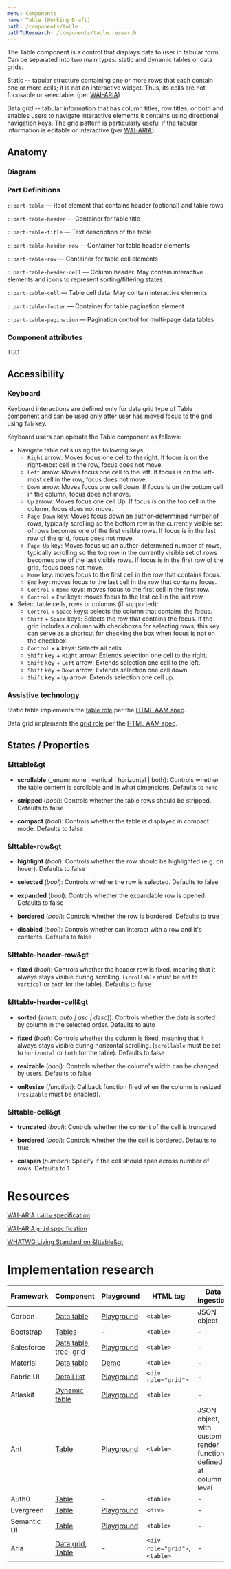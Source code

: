 ```yaml
---
menu: Components
name: Table (Working Draft)
path: /components/table
pathToResearch: /components/table.research
---
```



The Table component is a control that displays data to user in tabular form. Can be separated into two main types: static and dynamic tables or data grids.

Static -- tabular structure containing one or more rows that each contain one or more cells; it is not an interactive widget. Thus, its cells are not focusable or selectable. (per [WAI-ARIA](https://www.w3.org/TR/wai-aria-practices/#table))

Data grid -- tabular information that has column titles, row titles, or both and enables users to navigate interactive elements it contains using directional navigation keys. The grid pattern is particularly useful if the tabular information is editable or interactive (per [WAI-ARIA](https://www.w3.org/TR/wai-aria-practices/#grid))

## Anatomy

### Diagram

<TableAnatomy />

### Part Definitions

`::part-table` — Root element that contains header (optional) and table rows

`::part-table-header` — Container for table title

`::part-table-title` — Text description of the table

`::part-table-header-row` — Container for table header elements

`::part-table-row` — Container for table cell elements

`::part-table-header-cell` — Column header. May contain interactive elements and icons to represent sorting/filtering states

`::part-table-cell` — Table cell data. May contain interactive elements

`::part-table-footer` — Container for table pagination element

`::part-table-pagination` — Pagination control for multi-page data tables

### Component attributes

TBD

## Accessibility

### Keyboard

Keyboard interactions are defined only for data grid type of Table component and can be used only after user has moved focus to the grid using `Tab` key.

Keyboard users can operate the Table component as follows:

- Navigate table cells using the following keys:
  - `Right` arrow: Moves focus one cell to the right. If focus is on the right-most cell in the row, focus does not move.
  - `Left` arrow: Moves focus one cell to the left. If focus is on the left-most cell in the row, focus does not move.
  - `Down` arrow: Moves focus one cell down. If focus is on the bottom cell in the column, focus does not move.
  - `Up` arrow: Moves focus one cell Up. If focus is on the top cell in the column, focus does not move.
  - `Page Down` key: Moves focus down an author-determined number of rows, typically scrolling so the bottom row in the currently visible set of rows becomes one of the first visible rows. If focus is in the last row of the grid, focus does not move.
  - `Page Up` key: Moves focus up an author-determined number of rows, typically scrolling so the top row in the currently visible set of rows becomes one of the last visible rows. If focus is in the first row of the grid, focus does not move.
  - `Home` key: moves focus to the first cell in the row that contains focus.
  - `End` key: moves focus to the last cell in the row that contains focus.
  - `Control` + `Home` keys: moves focus to the first cell in the first row.
  - `Control` + `End` keys: moves focus to the last cell in the last row.
- Select table cells, rows or columns (if supported):
  - `Control` + `Space` keys: selects the column that contains the focus.
  - `Shift` + `Space` keys: Selects the row that contains the focus. If the grid includes a column with checkboxes for selecting rows, this key can serve as a shortcut for checking the box when focus is not on the checkbox.
  - `Control` + `A` keys: Selects all cells.
  - `Shift` key + `Right` arrow: Extends selection one cell to the right.
  - `Shift` key + `Left` arrow: Extends selection one cell to the left.
  - `Shift` key + `Down` arrow: Extends selection one cell down.
  - `Shift` key + `Up` arrow: Extends selection one cell up.

### Assistive technology

Static table implements the [table role](https://www.w3.org/TR/core-aam-1.1/#role-map-table) per the
[HTML AAM spec](https://www.w3.org/TR/html-aam-1.0/#html-element-role-mappings).

Data grid implements the [grid role](https://www.w3.org/TR/core-aam-1.1/#role-map-grid) per the
[HTML AAM spec](https://www.w3.org/TR/html-aam-1.0/#html-element-role-mappings).

## States / Properties

### &lttable&gt

- **scrollable** (\_enum: none | vertical | horizontal | both): Controls whether the table content is scrollable and in what dimensions. Defaults to `none`

- **stripped** (_bool_): Controls whether the table rows should be stripped. Defaults to false

- **compact** (_bool_): Controls whether the table is displayed in compact mode. Defaults to false

### &lttable-row&gt

- **highlight** (_bool_): Controls whether the row should be highlighted (e.g. on hover). Defaults to false

- **selected** (_bool_): Controls whether the row is selected. Defaults to false

- **expanded** (_bool_): Controls whether the expandable row is opened. Defaults to false

- **bordered** (_bool_): Controls whether the row is bordered. Defaults to true

- **disabled** (_bool_): Controls whether can interact with a row and it's contents. Defaults to false

### &lttable-header-row&gt

- **fixed** (_bool_): Controls whether the header row is fixed, meaning that it always stays visible during scrolling. (`scrollable` must be set to `vertical` or `both` for the table). Defaults to false

### &lttable-header-cell&gt

- **sorted** (_enum: auto | asc | desc_)): Controls whether the data is sorted by column in the selected order. Defaults to auto

- **fixed** (_bool_): Controls whether the column is fixed, meaning that it always stays visible during horizontal scrolling. (`scrollable` must be set to `horizontal` or `both` for the table). Defaults to false

- **resizable** (_bool_): Controls whether the column's width can be changed by users. Defaults to false

- **onResize** (_function_): Callback function fired when the column is resized (`resizable` must be enabled).

### &lttable-cell&gt

- **truncated** (_bool_): Controls whether the content of the cell is truncated

- **bordered** (_bool_): Controls whether the the cell is bordered. Defaults to true

- **colspan** (_number_): Specify if the cell should span across number of rows. Defaults to 1

# Resources

[WAI-ARIA `table` specification](https://www.w3.org/TR/wai-aria-practices/#table)

[WAI-ARIA `grid` specification](https://www.w3.org/TR/wai-aria-practices/#grid)

[WHATWG Living Standard on &lttable&gt](https://html.spec.whatwg.org/multipage/tables.html#the-table-element)

# Implementation research

| Framework   | Component                                                                                                                                             | Playground                                                                                           | HTML tag                      | Data ingestion                                                   |
| ----------- | ----------------------------------------------------------------------------------------------------------------------------------------------------- | ---------------------------------------------------------------------------------------------------- | ----------------------------- | ---------------------------------------------------------------- |
| Carbon      | [Data table](https://www.carbondesignsystem.com/components/data-table/code/)                                                                          | [Playground](https://codepen.io/team/carbon/full/jRWbZZ/)                                            | `<table>`                     | JSON object                                                      |
| Bootstrap   | [Tables](https://getbootstrap.com/docs/4.0/content/tables/)                                                                                           | -                                                                                                    | `<table>`                     | -                                                                |
| Salesforce  | [Data table](https://www.lightningdesignsystem.com/components/data-tables/), [tree-grid](https://www.lightningdesignsystem.com/components/tree-grid/) | [Playground](https://developer.salesforce.com/docs/component-library/tools/playground)               | `<table>`                     | -                                                                |
| Material    | [Data table](https://material.io/develop/web/components/data-tables/)                                                                                 | [Demo](https://material-components.github.io/material-components-web-catalog/#/component/data-table) | `<table>`                     | -                                                                |
| Fabric UI   | [Detail list](https://developer.microsoft.com/en-us/fabric#/controls/web/detailslist)                                                                 | [Playground](https://developer.microsoft.com/en-us/fabric#/controls/web/detailslist)                 | `<div role="grid">`           | -                                                                |
| Atlaskit    | [Dynamic table](https://atlaskit.atlassian.com/packages/core/dynamic-table)                                                                           | [Playground](https://atlaskit.atlassian.com/packages/core/dynamic-table/example/stateful)            | `<table>`                     | -                                                                |
| Ant         | [Table](https://ant.design/components/table/)                                                                                                         | [Playground](https://ant.design/components/table/)                                                   | `<table>`                     | JSON object, with custom render function defined at column level |
| Auth0       | [Table](https://styleguide.auth0.com/components/tables)                                                                                               | -                                                                                                    | `<table>`                     | -                                                                |
| Evergreen   | [Table](https://evergreen.segment.com/components/table/)                                                                                              | [Playground](https://codesandbox.io/s/evergreen-playground-component-fjbly)                          | `<div>`                       | -                                                                |
| Semantic UI | [Table](https://semantic-ui.com/collections/table.html)                                                                                               | [Playground](https://jsfiddle.net/ca0rovs3/)                                                         | `<table>`                     | -                                                                |
| Aria        | [Data grid](https://www.w3.org/TR/wai-aria-practices/examples/grid/dataGrids.html), [Table](https://www.w3.org/TR/wai-aria-practices/#table)          | -                                                                                                    | `<div role="grid">`,`<table>` | -                                                                |
